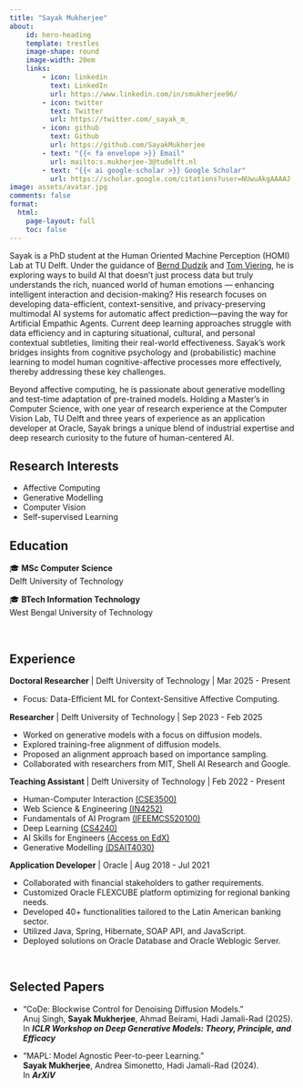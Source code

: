```yaml
---
title: "Sayak Mukherjee"
about:
    id: hero-heading
    template: trestles
    image-shape: round
    image-width: 20em
    links:
        - icon: linkedin
          text: LinkedIn
          url: https://www.linkedin.com/in/smukherjee96/
        - icon: twitter
          text: Twitter
          url: https://twitter.com/_sayak_m_
        - icon: github
          text: Github
          url: https://github.com/SayakMukherjee
        - text: "{{< fa envelope >}} Email"
          url: mailto:s.mukherjee-3@tudelft.nl
        - text: "{{< ai google-scholar >}} Google Scholar"
          url: https://scholar.google.com/citations?user=NUwuAkgAAAAJ
image: assets/avatar.jpg
comments: false
format: 
  html:
    page-layout: full
    toc: false
---
```


:::{#hero-heading}

Sayak is a PhD student at the Human Oriented Machine Perception (HOMI) Lab at TU Delft. Under the guidance of [Bernd Dudzik](https://www.tudelft.nl/en/staff/b.j.w.dudzik/?cHash=14faedd04b6a16627463d4d97027a904) and [Tom Viering](https://www.tomviering.nl/), he is exploring ways to build AI that doesn't just process data but truly understands the rich, nuanced world of human emotions — enhancing intelligent interaction and decision-making? His research focuses on developing data-efficient, context-sensitive, and privacy-preserving multimodal AI systems for automatic affect prediction—paving the way for Artificial Empathic Agents. Current deep learning approaches struggle with data efficiency and in capturing situational, cultural, and personal contextual subtleties, limiting their real-world effectiveness. Sayak’s work bridges insights from cognitive psychology and (probabilistic) machine learning to model human cognitive-affective processes more effectively, thereby addressing these key challenges. 

Beyond affective computing, he is passionate about generative modelling and test-time adaptation of pre-trained models. Holding a Master’s in Computer Science, with one year of research experience at the Computer Vision Lab, TU Delft and three years of experience as an application developer at Oracle, Sayak brings a unique blend of industrial expertise and deep research curiosity to the future of human-centered AI.

::: {.grid}

::: {.g-col-6}

## Research Interests

- Affective Computing
- Generative Modelling
- Computer Vision
- Self-supervised Learning

:::

::: {.g-col-6}

## Education

🎓 **MSc Computer Science**    
Delft University of Technology

🎓 **BTech Information Technology**    
West Bengal University of Technology

:::

:::

:::

&nbsp;

<!-- Experience Section -->

::: {.grid}

::: {.g-col-2}

:::

::: {.g-col-8}

## Experience

**Doctoral Researcher** | Delft University of Technology | Mar 2025 - Present

- Focus: Data-Eﬀicient ML for Context-Sensitive Affective Computing.

**Researcher** | Delft University of Technology | Sep 2023 - Feb 2025

- Worked on generative models with a focus on diffusion models.
- Explored training-free alignment of diffusion models.
- Proposed an alignment approach based on importance sampling.
- Collaborated with researchers from MIT, Shell AI Research and Google.

**Teaching Assistant** | Delft University of Technology | Feb 2022 - Present

- Human-Computer Interaction [(CSE3500)](https://studiegids.tudelft.nl/a101_displayCourse.do?course_id=61502)
- Web Science \& Engineering [(IN4252)](https://studiegids.tudelft.nl/a101_displayCourse.do?course_id=60628)
- Fundamentals of AI Program [(IFEEMCS520100)](https://studiegids.tudelft.nl/a101_displayCourse.do?course_id=63120)
- Deep Learning [(CS4240)](https://studiegids.tudelft.nl/a101_displayCourse.do?course_id=61010)
- AI Skills for Engineers [(Access on EdX)](https://www.edx.org/learn/artificial-intelligence/delft-university-of-technology-ai-skills-for-engineers-data-engineering-and-data-pipelines)
- Generative Modelling [(DSAIT4030)](https://studiegids.tudelft.nl/a101_displayCourse.do?course_id=70221)

**Application Developer** | Oracle | Aug 2018 - Jul 2021

- Collaborated with financial stakeholders to gather requirements.
- Customized Oracle FLEXCUBE platform optimizing for regional banking needs.
- Developed 40+ functionalities tailored to the Latin American banking sector.
- Utilized Java, Spring, Hibernate, SOAP API, and JavaScript.
- Deployed solutions on Oracle Database and Oracle Weblogic Server.

:::

::: {.g-col-2}

:::

:::

&nbsp;

<!-- Publication Section -->

::: {.grid}

::: {.g-col-2}

:::

::: {.g-col-8}

## Selected Papers

- "CoDe: Blockwise Control for Denoising Diffusion Models."  
Anuj Singh, **Sayak Mukherjee**, Ahmad Beirami, Hadi Jamali-Rad (2025).     
In ***ICLR Workshop on Deep Generative Models: Theory, Principle, and Efficacy*** 

- "MAPL: Model Agnostic Peer-to-peer Learning."     
**Sayak Mukherjee**, Andrea Simonetto, Hadi Jamali-Rad (2024).      
In ***ArXiV***     

:::

::: {.g-col-2}

:::

:::
